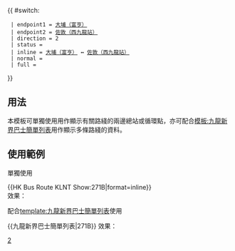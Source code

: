 {{ #switch: {{{format|}}}
  | endpoint1 = [[富亨巴士總站|大埔（富亨）]]
  | endpoint2 = [[西九龍站巴士總站|佐敦（西九龍站）]]
  | direction = 2
  | status = {{HK Bus Status|P}}
  | inline = [[富亨巴士總站|大埔（富亨）]] ↔ [[西九龍站巴士總站|佐敦（西九龍站）]]
  | normal = 
  | full =
}}<noinclude>
==用法==
本模板可單獨使用用作顯示有關路綫的兩邊總站或循環點，亦可配合[[模板:九龍新界巴士簡單列表]]用作顯示多條路綫的資料。

==使用範例==
;單獨使用
<nowiki>{{HK Bus Route KLNT Show:271B|format=inline}}</nowiki><br>
效果：{{HK Bus Route KLNT Show:271B|format=inline}}

;配合[[template:九龍新界巴士簡單列表]]使用
<nowiki>{{九龍新界巴士簡單列表|271B}}</nowiki>
效果：{{九龍新界巴士簡單列表|271B}}
[[Category:九龍巴士路線模板|2]]</noinclude>